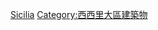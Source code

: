 {{Commons category|Churches in Sicily}}

[[Category:意大利各大区教堂|Sicilia]]
[[Category:西西里大區建築物|Category:西西里大區建築物]]